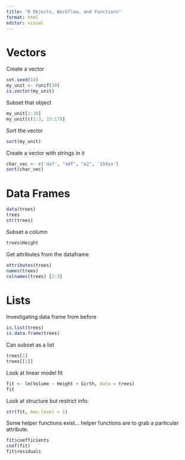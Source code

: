 ```yaml
---
title: "R Objects, Workflow, and Functions"
format: html
editor: visual
---
```

# Vectors

Create a vector
```r
set.seed(14)
my_unit <- runif(30)
is.vector(my_unit)
```


Subset that object
```r
my_unit[1:10]
my_unit[c(1:3, 15:17)]
```

Sort the vector
```r
sort(my_unit)
```

Create a vector with strings in it
```r
char_vec <- c('daf', "adf", "e2", '15dsa')
sort(char_vec)
```

# Data Frames

```r
data(trees)
trees
str(trees)
```
Subset a column
```r
trees$Height
```

Get attributes from the dataframe
```r
attributes(trees)
names(trees)
colnames(trees) [2:3]
```

# Lists

Investigating data frame from before
```r
is.list(trees)
is.data.frame(trees)
```
Can subset as a list
```r
trees[1]
trees[[1]]
```

Look at linear model fit 
```r
fit <- lm(Volume ~ Height + Girth, data = trees)
fit
```
Look at structure but restrict info:
```r
str(fit, max.level = 1)

```

Some helper functions exist... helper functions are to grab a particular attribute.
```r
fit$coefficients
coef(fit)
fit$residuals
```


